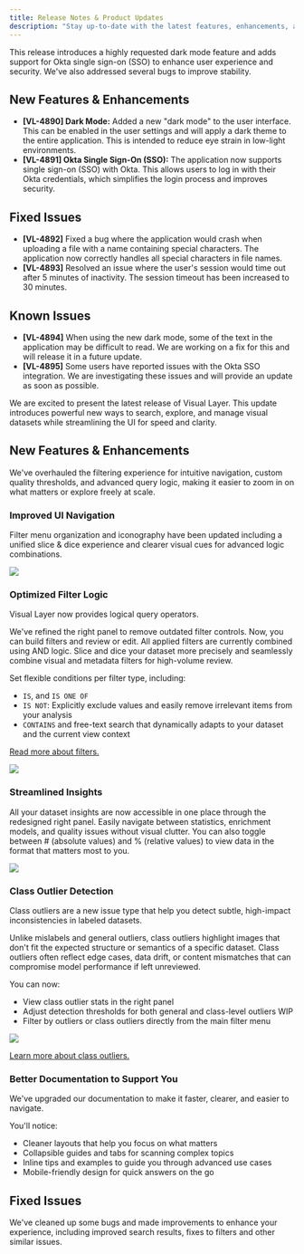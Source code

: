 ```yaml
---
title: Release Notes & Product Updates
description: "Stay up-to-date with the latest features, enhancements, and bug fixes in Visual Layer. This page provides a comprehensive changelog of all product updates."
---
```

<Update label="2025-08-11" >
This release introduces a highly requested dark mode feature and adds support for Okta single sign-on (SSO) to enhance user experience and security. We've also addressed several bugs to improve stability.

## New Features & Enhancements

- **[VL-4890] Dark Mode:** Added a new "dark mode" to the user interface. This can be enabled in the user settings and will apply a dark theme to the entire application. This is intended to reduce eye strain in low-light environments.
- **[VL-4891] Okta Single Sign-On (SSO):** The application now supports single sign-on (SSO) with Okta. This allows users to log in with their Okta credentials, which simplifies the login process and improves security.

## Fixed Issues

- **[VL-4892]** Fixed a bug where the application would crash when uploading a file with a name containing special characters. The application now correctly handles all special characters in file names.
- **[VL-4893]** Resolved an issue where the user's session would time out after 5 minutes of inactivity. The session timeout has been increased to 30 minutes.

## Known Issues

- **[VL-4894]** When using the new dark mode, some of the text in the application may be difficult to read. We are working on a fix for this and will release it in a future update.
- **[VL-4895]** Some users have reported issues with the Okta SSO integration. We are investigating these issues and will provide an update as soon as possible.
</Update>
<Update label="2025-05-08" >
We are excited to present the latest release of Visual Layer. This update introduces powerful new ways to search, explore, and manage visual datasets while streamlining the UI for speed and clarity.

## New Features & Enhancements

We've overhauled the filtering experience for intuitive navigation, custom quality thresholds, and advanced query logic, making it easier to zoom in on what matters or explore freely at scale.

### Improved UI Navigation

Filter menu organization and iconography have been updated including a unified slice & dice experience and clearer visual cues for advanced logic combinations.

<Frame>
  <img src="/images/highlight-filters-and-insights.png" />
</Frame>

### Optimized Filter Logic

Visual Layer now provides logical query operators. 

We've refined the right panel to remove outdated filter controls. Now, you can build filters and review or edit. All applied filters are currently combined using AND logic. Slice and dice your dataset more precisely and seamlessly combine visual and metadata filters for high-volume review. 

Set flexible conditions per filter type, including:

* `IS`, and `IS ONE OF`
* `IS NOT`: Explicitly exclude values and easily remove irrelevant items from your analysis
* `CONTAINS` and free-text search that dynamically adapts to your dataset and the current view context

[Read more about filters.](/docs/exploring-datasets/filter-dataset)

<Frame>
  <img src="/images/filters-operators-2.png" />
</Frame>

### Streamlined Insights 

All your dataset insights are now accessible in one place through the redesigned right panel. Easily navigate between statistics, enrichment models, and quality issues without visual clutter. You can also toggle between # (absolute values) and % (relative values) to view data in the format that matters most to you.

<Frame>
  <img src="/images/issues-toggle.gif" />
</Frame>

### Class Outlier Detection

Class outliers are a new issue type that help you detect subtle, high-impact inconsistencies in labeled datasets.

Unlike mislabels and general outliers, class outliers highlight images that don't fit the expected structure or semantics of a specific dataset. Class outliers often reflect edge cases, data drift, or content mismatches that can compromise model performance if left unreviewed.

You can now:

* View class outlier stats in the right panel
* Adjust detection thresholds for both general and class-level outliers WIP
* Filter by outliers or class outliers directly from the main filter menu

<Frame>
  <img src="/images/filters-outliers-classoutliers.png" />
</Frame>

[Learn more about class outliers.](/docs/exploring-datasets/class-outlier)

### Better Documentation to Support You

We've upgraded our documentation to make it faster, clearer, and easier to navigate. 

You'll notice:

* Cleaner layouts that help you focus on what matters
* Collapsible guides and tabs for scanning complex topics
* Inline tips and examples to guide you through advanced use cases
* Mobile-friendly design for quick answers on the go

## Fixed Issues

We've cleaned up some bugs and made improvements to enhance your experience, including improved search results, fixes to filters and other similar issues.
</Update>